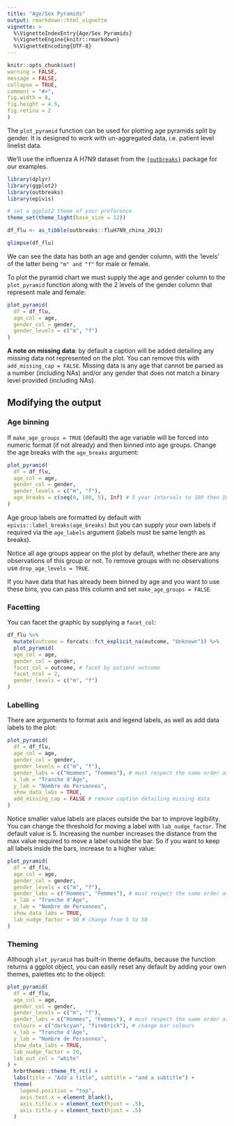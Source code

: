 ```yaml
---
title: "Age/Sex Pyramids"
output: rmarkdown::html_vignette
vignette: >
  %\VignetteIndexEntry{Age/Sex Pyramids}
  %\VignetteEngine{knitr::rmarkdown}
  %\VignetteEncoding{UTF-8}
---
```


```r
knitr::opts_chunk$set(
warning = FALSE,
message = FALSE,
collapse = TRUE,
comment = "#>",
fig.width = 8,
fig.height = 4.5,
fig.retina = 2
)
```

The `plot_pyramid` function can be used for plotting age pyramids split by gender. It is designed to work with un-aggregated data, i.e. patient level linelist data.

We'll use the influenza A H7N9 dataset from the [`{outbreaks}`](http://www.repidemicsconsortium.org/outbreaks/) package for our examples.

```r
library(dplyr)
library(ggplot2)
library(outbreaks) 
library(epivis)

# set a ggplot2 theme of your preference
theme_set(theme_light(base_size = 12))
```

```r
df_flu <- as_tibble(outbreaks::fluH7N9_china_2013)

glimpse(df_flu)
```

We can see the data has both an age and gender column, with the 'levels' of the latter being `"m" and "f"` for male or female.

To plot the pyramid chart we must supply the age and gender column to the `plot_pyramid` function along with the 2 levels of the gender column that represent male and female:

```r
plot_pyramid(
  df = df_flu,
  age_col = age,
  gender_col = gender,
  gender_levels = c("m", "f")
)
```

**A note on missing data**: by default a caption will be added detailing any missing data not represented on the plot. You can remove this with `add_missing_cap = FALSE`. Missing data is any age that cannot be parsed as a number (including NAs) and/or any gender that does not match a binary level provided (including NAs).

## Modifying the output

### Age binning

If `make_age_groups = TRUE` (default) the age variable will be forced into numeric format (if not already) and then binned into age groups. Change the age breaks with the `age_breaks` argument:

```r
plot_pyramid(
  df = df_flu,
  age_col = age,
  gender_col = gender,
  gender_levels = c("m", "f"),
  age_breaks = c(seq(0, 100, 5), Inf) # 5 year intervals to 100 then 100+
)
```

Age group labels are formatted by default with `epivis::label_breaks(age_breaks)` but you can supply your own labels if required via the `age_labels` argument (labels must be same length as breaks).

Notice all age groups appear on the plot by default, whether there are any observations of this group or not. To remove groups with no observations use `drop_age_levels = TRUE`.

If you have data that has already been binned by age and you want to use these bins, you can pass this column and set `make_age_groups = FALSE`.

### Facetting

You can facet the graphic by supplying a `facet_col`:

```r
df_flu %>% 
  mutate(outcome = forcats::fct_explicit_na(outcome, "Unknown")) %>% 
  plot_pyramid(
  age_col = age,
  gender_col = gender,
  facet_col = outcome, # facet by patient outcome
  facet_ncol = 2,
  gender_levels = c("m", "f")
)
```


### Labelling

There are arguments to format axis and legend labels, as well as add data labels to the plot:

```r
plot_pyramid(
  df = df_flu,
  age_col = age,
  gender_col = gender,
  gender_levels = c("m", "f"),
  gender_labs = c("Hommes", "Femmes"), # must respect the same order as the breaks
  x_lab = "Tranche d'Âge",
  y_lab = "Nombre de Personnes",
  show_data_labs = TRUE,
  add_missing_cap = FALSE # remove caption detailing missing data
)
```

Notice smaller value labels are places outside the bar to improve legibility. You can change the threshold for moving a label with `lab_nudge_factor`. The default value is 5. Increasing the number increases the distance from the max value required to move a label outside the bar. So if you want to keep all labels inside the bars, increase to a higher value:

```r
plot_pyramid(
  df = df_flu,
  age_col = age,
  gender_col = gender,
  gender_levels = c("m", "f"),
  gender_labs = c("Hommes", "Femmes"), # must respect the same order as the breaks
  x_lab = "Tranche d'Âge",
  y_lab = "Nombre de Personnes",
  show_data_labs = TRUE,
  lab_nudge_factor = 50 # change from 5 to 50
)
```

### Theming

Although `plot_pyramid` has built-in theme defaults, because the function returns a ggplot object, you can easily reset any default by adding your own themes, palettes etc to the object:

```r
plot_pyramid(
  df = df_flu,
  age_col = age,
  gender_col = gender,
  gender_levels = c("m", "f"),
  gender_labs = c("Hommes", "Femmes"), # must respect the same order as the breaks
  colours = c("darkcyan", "firebrick"), # change bar colours
  x_lab = "Tranche d'Âge",
  y_lab = "Nombre de Personnes",
  show_data_labs = TRUE,
  lab_nudge_factor = 20, 
  lab_out_col = "white"
) +
  hrbrthemes::theme_ft_rc() +
  labs(title = "Add a title", subtitle = "and a subtitle") +
  theme(
    legend.position = "top",
    axis.text.x = element_blank(), 
    axis.title.x = element_text(hjust = .5),
    axis.title.y = element_text(hjust = .5)
  )
```
